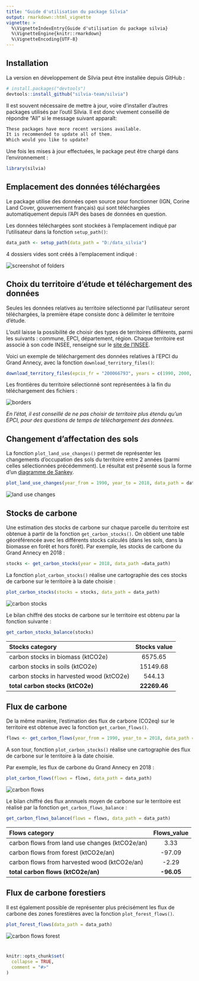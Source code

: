 ```yaml
---
title: "Guide d'utilisation du package Silvia"
output: rmarkdown::html_vignette
vignette: >
  %\VignetteIndexEntry{Guide d'utilisation du package silvia}
  %\VignetteEngine{knitr::rmarkdown}
  %\VignetteEncoding{UTF-8}
---
```



## Installation

La version en développement de Silvia peut être installée depuis GitHub : 
``` r
# install.packages("devtools")
devtools::install_github("silvia-team/silvia")
```
Il est souvent nécessaire de mettre à jour, voire d'installer d'autres packages utilisés par l'outil Silvia. Il est donc vivement conseillé de répondre "All" si le message suivant apparaît: 

``` r
These packages have more recent versions available.
It is recommended to update all of them.
Which would you like to update?
```

Une fois les mises à jour effectuées, le package peut être chargé dans l'environnement : 

``` r
library(silvia)
```



## Emplacement des données téléchargées

Le package utilise des données open source pour fonctionner (IGN, Corine Land Cover, gouvernement français) qui sont téléchargées automatiquement depuis l'API des bases de données en question.

Les données téléchargées sont stockées à l'emplacement indiqué par l'utilisateur dans la fonction `setup_path()`: 

``` r 
data_path <- setup_path(data_path = "D:/data_silvia")
```
4 dossiers vides sont créés à l'emplacement indiqué :  

<img src="guide_utilisation_silvia_dossiers.png" alt="screenshot of folders" style="display: block; margin: auto;" />


## Choix du territoire d'étude et téléchargement des données

Seules les données relatives au territoire sélectionné par l'utilisateur seront téléchargées, la première étape consiste donc à délimiter le territoire d'étude. 


L'outil laisse la possibilité de choisir des types de territoires différents, parmi les suivants : commune, EPCI, département, région. Chaque territoire est associé à son code INSEE, renseigné sur le [site de l'INSEE](https://www.insee.fr/fr/information/6051727). 


Voici un exemple de téléchargement des données relatives à l'EPCI du Grand Annecy, avec la fonction `download_territory_files()`: 

``` r 
download_territory_files(epcis_fr = "200066793", years = c(1990, 2000, 2012, 2018), data_path = data_path)
```

Les frontières du territoire sélectionné sont représentées à la fin du téléchargement des fichiers : 

<img src="guide_utilisation_silvia_borders.png" alt="borders" style="display: block; margin: auto;" />

*En l'état, il est conseillé de ne pas choisir de territoire plus étendu qu'un EPCI, pour des questions de temps de téléchargement des données.*



## Changement d'affectation des sols

La fonction `plot_land_use_changes()` permet de représenter les changements d'occupation des sols du territoire entre 2 années (parmi celles sélectionnées précédemment). Le résultat est présenté sous la forme d'un [diagramme de Sankey](https://fr.wikipedia.org/wiki/Diagramme_de_Sankey). 

``` r 
plot_land_use_changes(year_from = 1990, year_to = 2018, data_path = data_path)
```

<img src="guide_utilisation_silvia_land_use_changes.png" alt="land use changes" style="display: block; margin: auto;" />



## Stocks de carbone

Une estimation des stocks de carbone sur chaque parcelle du territoire est obtenue à partir de la fonction `get_carbon_stocks()`. On obtient une table géoréférencée avec les différents stocks calculés (dans les sols, dans la biomasse en forêt et hors forêt). 
Par exemple, les stocks de carbone du Grand Annecy en 2018 : 
``` r 
stocks <- get_carbon_stocks(year = 2018, data_path =data_path)
```

La fonction `plot_carbon_stocks()` réalise une cartographie des ces stocks de carbone sur le territoire à la date choisie : 

``` r 
plot_carbon_stocks(stocks = stocks, data_path = data_path)
```
<img src="guide_utilisation_silvia_carbon_stocks.png" alt="carbon stocks" style="display: block; margin: auto;" />

Le bilan chiffré des stocks de carbone sur le territoire est obtenu par la fonction suivante :

``` r 
get_carbon_stocks_balance(stocks)
```


| Stocks category                         | Stocks value |
| :----------                             | :---:        | 
| carbon stocks in biomass (ktCO2e)       | 6575.65      | 
| carbon stocks in soils (ktCO2e)         | 15149.68      |
| carbon stocks in harvested wood (ktCO2e)|   544.13     | 
| **total carbon stocks (ktCO2e)**           |   **22269.46**   | 




## Flux de carbone 

De la même manière, l'estimation des flux de carbone (CO2eq) sur le territoire est obtenue avec la fonction `get_carbon_flows()`. 

``` r 
flows <- get_carbon_flows(year_from = 1990, year_to = 2018, data_path = data_path)
```

A son tour, fonction `plot_carbon_stocks()` réalise une cartographie des flux de carbone sur le territoire à la date choisie.

Par exemple, les flux de carbone du Grand Annecy en 2018 : 
``` r 
plot_carbon_flows(flows = flows, data_path = data_path)
```
<img src="guide_utilisation_silvia_flows.png" alt="carbon flows" style="display: block; margin: auto;" />

Le bilan chiffré des flux annnuels moyen de carbone sur le territoire est réalisé par la fonction `get_carbon_flows_balance` :

``` r 
get_carbon_flows_balance(flows = flows, data_path = data_path)
```


| Flows category                         | Flows_value |
|:------------|:-------------------:| 
| carbon flows from land use changes (ktCO2e/an)       | 3.33      | 
| carbon flows from forest (ktCO2e/an)         | -97.09      |
| carbon flows from harvested wood (ktCO2e/an)|   -2.29     | 
| **total carbon flows (ktCO2e/an)**           |   **-96.05**   | 



## Flux de carbone forestiers

Il est également possible de représenter plus précisément les flux de carbone des zones forestières avec la fonction `plot_forest_flows()`. 

``` r 
plot_forest_flows(data_path = data_path)
```


<img src="guide_utilisation_silvia_forest.png" alt="carbon flows forest" style="display: block; margin: auto;" />


# 

```r
knitr::opts_chunk$set(
  collapse = TRUE,
  comment = "#>"
)
```


